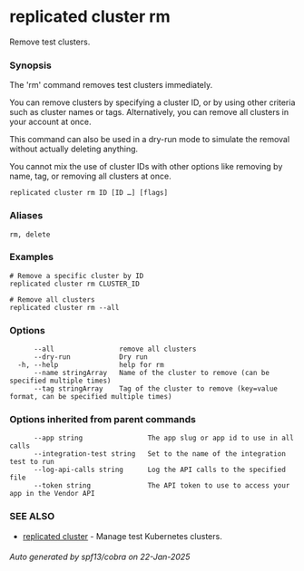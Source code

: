 # replicated cluster rm

Remove test clusters.

### Synopsis

The 'rm' command removes test clusters immediately.

You can remove clusters by specifying a cluster ID, or by using other criteria such as cluster names or tags. Alternatively, you can remove all clusters in your account at once.

This command can also be used in a dry-run mode to simulate the removal without actually deleting anything.

You cannot mix the use of cluster IDs with other options like removing by name, tag, or removing all clusters at once.

```
replicated cluster rm ID [ID …] [flags]
```

### Aliases

```
rm, delete
```

### Examples

```
# Remove a specific cluster by ID
replicated cluster rm CLUSTER_ID

# Remove all clusters
replicated cluster rm --all
```

### Options

```
      --all                remove all clusters
      --dry-run            Dry run
  -h, --help               help for rm
      --name stringArray   Name of the cluster to remove (can be specified multiple times)
      --tag stringArray    Tag of the cluster to remove (key=value format, can be specified multiple times)
```

### Options inherited from parent commands

```
      --app string                The app slug or app id to use in all calls
      --integration-test string   Set to the name of the integration test to run
      --log-api-calls string      Log the API calls to the specified file
      --token string              The API token to use to access your app in the Vendor API
```

### SEE ALSO

* [replicated cluster](replicated-cli-cluster)	 - Manage test Kubernetes clusters.

###### Auto generated by spf13/cobra on 22-Jan-2025
